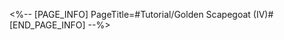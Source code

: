 <%-- [PAGE_INFO]
PageTitle=#Tutorial/Golden Scapegoat (IV)#
[END_PAGE_INFO] --%>
{{Tutorial
|sort      = 611407
|title     = Golden Scapegoat (IV)
|subtitle  = 
|type      = Adventure
|about     = 
|image1    = Tutorial Golden Scapegoat (IV) 1.png{{subst:void|<!--$UPLOAD:<<SpriteOutput/TutorialPic/TutorialPage_611407.png>-<Tutorial Golden Scapegoat (IV) 1.png>-<Tutorial Files>>-->}}
|text1     = While on the road of destiny, it is a tragic thing to be tethered by the past... {{Color|h|nobold=1|Do not approach the Enshadowed Version of You}}.
}}